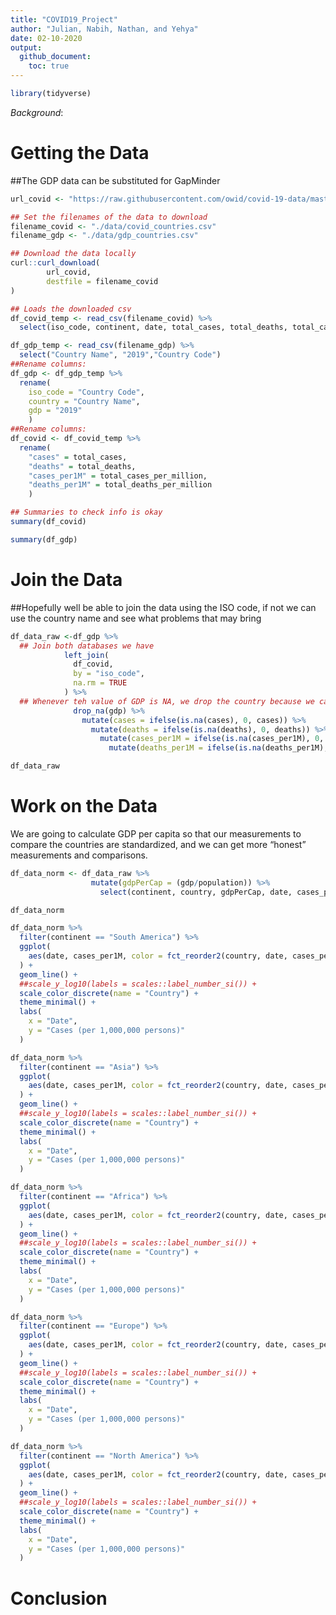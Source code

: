 ```yaml
---
title: "COVID19_Project"
author: "Julian, Nabih, Nathan, and Yehya"
date: 02-10-2020
output:
  github_document:
    toc: true
---
```


```r
library(tidyverse)
```

*Background*:


# Getting the Data
<!------------------------------------------------------>
##The GDP data can be substituted for GapMinder
```r
url_covid <- "https://raw.githubusercontent.com/owid/covid-19-data/master/public/data/owid-covid-data.csv"

## Set the filenames of the data to download
filename_covid <- "./data/covid_countries.csv"
filename_gdp <- "./data/gdp_countries.csv"

## Download the data locally
curl::curl_download(
        url_covid,
        destfile = filename_covid
)

## Loads the downloaded csv
df_covid_temp <- read_csv(filename_covid) %>% 
  select(iso_code, continent, date, total_cases, total_deaths, total_cases_per_million, total_deaths_per_million, population)

df_gdp_temp <- read_csv(filename_gdp) %>% 
  select("Country Name", "2019","Country Code")
##Rename columns:
df_gdp <- df_gdp_temp %>% 
  rename(
    iso_code = "Country Code",
    country = "Country Name",
    gdp = "2019"
    )
##Rename columns:
df_covid <- df_covid_temp %>% 
  rename(
    "cases" = total_cases,
    "deaths" = total_deaths,
    "cases_per1M" = total_cases_per_million,
    "deaths_per1M" = total_deaths_per_million
    )

## Summaries to check info is okay
summary(df_covid)

summary(df_gdp)
```

# Join the Data
<!-- -------------------------------------------------- -->
##Hopefully well be able to join the data using the ISO code, if not we can use the country name and see what problems that may bring
```r

df_data_raw <-df_gdp %>%
  ## Join both databases we have
            left_join(
              df_covid,
              by = "iso_code",
              na.rm = TRUE
            ) %>% 
  ## Whenever teh value of GDP is NA, we drop the country because we cant compare it to others. If teh value of a case/death count is NA, we set it to 0
              drop_na(gdp) %>% 
                mutate(cases = ifelse(is.na(cases), 0, cases)) %>% 
                  mutate(deaths = ifelse(is.na(deaths), 0, deaths)) %>% 
                    mutate(cases_per1M = ifelse(is.na(cases_per1M), 0, cases_per1M)) %>% 
                      mutate(deaths_per1M = ifelse(is.na(deaths_per1M), 0, deaths_per1M))

df_data_raw
```


# Work on the Data
<!-- -------------------------------------------------- -->

We are going to calculate GDP per capita so that our measurements to compare the countries are standardized, and we can get more "honest" measurements and comparisons.
```r

df_data_norm <- df_data_raw %>% 
                  mutate(gdpPerCap = (gdp/population)) %>% 
                    select(continent, country, gdpPerCap, date, cases_per1M, deaths_per1M)

df_data_norm
```


```r
df_data_norm %>%
  filter(continent == "South America") %>% 
  ggplot(
    aes(date, cases_per1M, color = fct_reorder2(country, date, cases_per1M))
  ) +
  geom_line() +
  ##scale_y_log10(labels = scales::label_number_si()) +
  scale_color_discrete(name = "Country") +
  theme_minimal() +
  labs(
    x = "Date",
    y = "Cases (per 1,000,000 persons)"
  )
```
```r
df_data_norm %>%
  filter(continent == "Asia") %>% 
  ggplot(
    aes(date, cases_per1M, color = fct_reorder2(country, date, cases_per1M))
  ) +
  geom_line() +
  ##scale_y_log10(labels = scales::label_number_si()) +
  scale_color_discrete(name = "Country") +
  theme_minimal() +
  labs(
    x = "Date",
    y = "Cases (per 1,000,000 persons)"
  )
```

```r
df_data_norm %>%
  filter(continent == "Africa") %>% 
  ggplot(
    aes(date, cases_per1M, color = fct_reorder2(country, date, cases_per1M))
  ) +
  geom_line() +
  ##scale_y_log10(labels = scales::label_number_si()) +
  scale_color_discrete(name = "Country") +
  theme_minimal() +
  labs(
    x = "Date",
    y = "Cases (per 1,000,000 persons)"
  )
```

```r
df_data_norm %>%
  filter(continent == "Europe") %>% 
  ggplot(
    aes(date, cases_per1M, color = fct_reorder2(country, date, cases_per1M))
  ) +
  geom_line() +
  ##scale_y_log10(labels = scales::label_number_si()) +
  scale_color_discrete(name = "Country") +
  theme_minimal() +
  labs(
    x = "Date",
    y = "Cases (per 1,000,000 persons)"
  )
```

```r
df_data_norm %>%
  filter(continent == "North America") %>% 
  ggplot(
    aes(date, cases_per1M, color = fct_reorder2(country, date, cases_per1M))
  ) +
  geom_line() +
  ##scale_y_log10(labels = scales::label_number_si()) +
  scale_color_discrete(name = "Country") +
  theme_minimal() +
  labs(
    x = "Date",
    y = "Cases (per 1,000,000 persons)"
  )
```
# Conclusion
<!-- -------------------------------------------------- -->